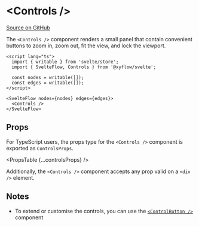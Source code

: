 
# &lt;Controls />

[Source on GitHub](https://github.com/wbkd/react-flow/blob/f919cb152dd5a92ec3b4d7e4568ffe099bc2af39/packages/react/src/additional-components/Controls/Controls.tsx#L25)

The `<Controls />` component renders a small panel that contain convenient
buttons to zoom in, zoom out, fit the view, and lock the viewport.

```svelte
<script lang="ts">
  import { writable } from 'svelte/store';
  import { SvelteFlow, Controls } from '@xyflow/svelte';

  const nodes = writable([]);
  const edges = writable([]);
</script>

<SvelteFlow nodes={nodes} edges={edges}>
  <Controls />
</SvelteFlow>
```

## Props

For TypeScript users, the props type for the `<Controls />` component is exported
as `ControlsProps`.

<PropsTable {...controlsProps} />

Additionally, the `<Controls />` component accepts any prop valid on a `<div />`
element.

## Notes

- To extend or customise the controls, you can use the [`<ControlButton />`](/api-reference/components/control-button)
  component
